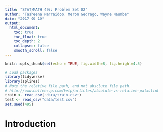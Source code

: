 ```yaml
---
title: "STAT/MATH 495: Problem Set 02"
author: "Tasheena Narraidoo, Meron Gedrago, Wayne Maumbe"
date: "2017-09-19"
output:
  html_document:
    toc: true
    toc_float: true
    toc_depth: 2
    collapsed: false
    smooth_scroll: false
---
```


```r
knitr::opts_chunk$set(echo = TRUE, fig.width=8, fig.height=4.5)

# Load packages
library(tidyverse)
library(splines)
# Note the relative file path, and not absolute file path:
# http://www.coffeecup.com/help/articles/absolute-vs-relative-pathslinks/
train <- read_csv("data/train.csv")
test <- read_csv("data/test.csv")
set.seed(495)
```

# Introduction


